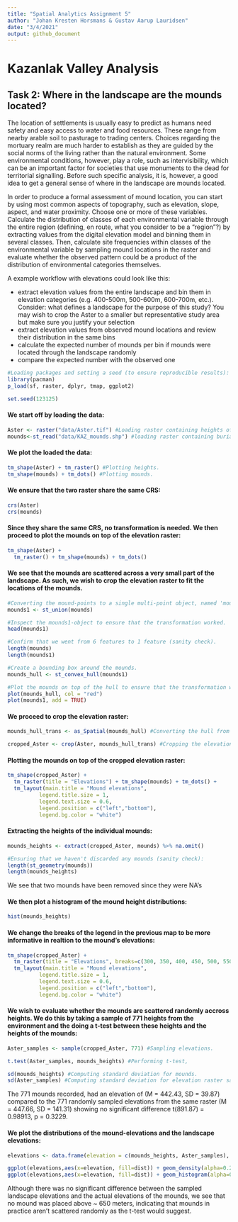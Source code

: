 ```yaml
---
title: "Spatial Analytics Assignment 5"
author: "Johan Kresten Horsmans & Gustav Aarup Lauridsen"
date: "3/4/2021"
output: github_document
---
```


# Kazanlak Valley Analysis

## Task 2: Where in the landscape are the mounds located?

The location of settlements is usually easy to predict as humans need safety and easy access to water and food resources. These range from nearby arable soil to pasturage to trading centers. Choices regarding the mortuary realm are much harder to establish as they are guided by the social norms of the living rather than the natural environment. Some environmental conditions, however, play a role, such as intervisibility, which can be an important factor for societies that use monuments to the dead for territorial signalling. Before such specific analysis, it is, however, a good idea to get a general sense of where in the landscape are mounds located.

In order to produce a formal assessment of mound location, you can start by using most common aspects of topography, such as elevation, slope, aspect, and water proximity. Choose one or more of these variables. Calculate the distribution of classes of each environmental variable through the entire region (defining, en route, what you consider to be a “region”?) by extracting values from the digital elevation model and binning them in several classes. Then, calculate site frequencies within classes of the environmental variable by sampling mound locations in the raster and evaluate whether the observed pattern could be a product of the distribution of environmental categories themselves.

A example workflow with elevations could look like this:

- extract elevation values from the entire landscape and bin them in elevation categories (e.g. 400-500m, 500-600m, 600-700m, etc.). Consider: what defines a landscape for the purpose of this study? You may wish to crop the Aster to a smaller but representative study area but make sure you justify your selection
- extract elevation values from observed mound locations and review their distribution in the same bins
- calculate the expected number of mounds per bin if mounds were located through the landscape randomly
- compare the expected number with the observed one

```r
#Loading packages and setting a seed (to ensure reproducible results):
library(pacman)
p_load(sf, raster, dplyr, tmap, ggplot2)

set.seed(123125)
```

#### We start off by loading the data:
```r
Aster <- raster("data/Aster.tif") #Loading raster containing heights of the landscape.
mounds<-st_read("data/KAZ_mounds.shp") #loading raster containing burial mounds. 
```

#### We plot the loaded the data:
```r
tm_shape(Aster) + tm_raster() #Plotting heights.
tm_shape(mounds) + tm_dots() #Plotting mounds.
```


#### We ensure that the two raster share the same CRS:
```r
crs(Aster)
crs(mounds)
```

#### Since they share the same CRS, no transformation is needed. We then proceed to plot the mounds on top of the elevation raster:
```r
tm_shape(Aster) + 
  tm_raster() + tm_shape(mounds) + tm_dots()
```

#### We see that the mounds are scattered across a very small part of the landscape. As such, we wish to crop the elevation raster to fit the locations of the mounds.
```r
#Converting the mound-points to a single multi-point object, named 'mounds1'.
mounds1 <- st_union(mounds)

#Inspect the mounds1-object to ensure that the transformation worked.
head(mounds1)

#Confirm that we went from 6 features to 1 feature (sanity check).
length(mounds)
length(mounds1)

#Create a bounding box around the mounds.
mounds_hull <- st_convex_hull(mounds1)

#Plot the mounds on top of the hull to ensure that the transformation worked.
plot(mounds_hull, col = "red")
plot(mounds1, add = TRUE)
```


#### We proceed to crop the elevation raster:
```r
mounds_hull_trans <- as_Spatial(mounds_hull) #Converting the hull from a "sfc_POLYGON" to a "SpatialPolygon". 

cropped_Aster <- crop(Aster, mounds_hull_trans) #Cropping the elevation raster.
```

#### Plotting the mounds on top of the cropped elevation raster:
```r
tm_shape(cropped_Aster) + 
  tm_raster(title = "Elevations") + tm_shape(mounds) + tm_dots() + 
  tm_layout(main.title = "Mound elevations", 
          legend.title.size = 1,
          legend.text.size = 0.6,
          legend.position = c("left","bottom"),
          legend.bg.color = "white")
```

#### Extracting the heights of the individual mounds:
```r
mounds_heights <- extract(cropped_Aster, mounds) %>% na.omit()

#Ensuring that we haven't discarded any mounds (sanity check):
length(st_geometry(mounds))
length(mounds_heights)
```

We see that two mounds have been removed since they were NA's

#### We then plot a histogram of the mound height distributions:
```r
hist(mounds_heights)
```

#### We change the breaks of the legend in the previous map to be more informative in realtion to the mound's elevations:
```r
tm_shape(cropped_Aster) + 
  tm_raster(title = "Elevations", breaks=c(300, 350, 400, 450, 500, 550, 600)) + tm_shape(mounds) + tm_dots() + 
  tm_layout(main.title = "Mound elevations",
          legend.title.size = 1,
          legend.text.size = 0.6,
          legend.position = c("left","bottom"),
          legend.bg.color = "white")
```

#### We wish to evaluate whether the mounds are scattered randomly accross heights. We do this by taking a sample of 771 heights from the environment and the doing a t-test between these heights and the heights of the mounds:
```r
Aster_samples <- sample(cropped_Aster, 771) #Sampling elevations.

t.test(Aster_samples, mounds_heights) #Performing t-test,

sd(mounds_heights) #Computing standard deviation for mounds.
sd(Aster_samples) #Computing standard deviation for elevation raster samples.
```

The 771 mounds recorded, had an elevation of (M = 442.43, SD = 39.87) compared to the 771 randomly sampled elevations from the same raster (M = 447.66, SD = 141.31) showing no significant difference t(891.87) = 0.98913, p = 0.3229.

#### We plot the distributions of the mound-elevations and the landscape elevations:
```r
elevations <- data.frame(elevation = c(mounds_heights, Aster_samples), dist = c(rep("mounds", 771),rep("samples", 771))) 

ggplot(elevations,aes(x=elevation, fill=dist)) + geom_density(alpha=0.25)
ggplot(elevations,aes(x=elevation, fill=dist)) + geom_histogram(alpha=0.25)
```

Although there was no significant difference between the sampled landscape elevations and the actual elevations of the mounds, we see that no mound was placed above ~ 650 meters, indicating that mounds in practice aren't scattered randomly as the t-test would suggest.
